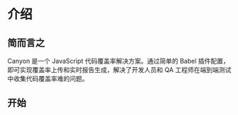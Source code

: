 # 介绍

## 简而言之

Canyon 是一个 JavaScript 代码覆盖率解决方案。通过简单的 Babel 插件配置，即可实现覆盖率上传和实时报告生成，解决了开发人员和 QA 工程师在端到端测试中收集代码覆盖率难的问题。

## 开始


[//]: # (import { CardsIcon, OneIcon, WarningIcon } from '../path/with/your/icons';)

<Cards>
  <Cards.Card
    title="文档"
    href="/documentation/getting-started/first-coverage"
  />
</Cards>
